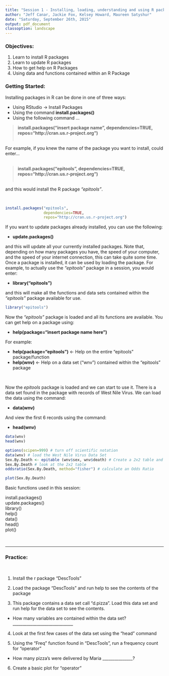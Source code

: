 ```yaml
---
title: "Session 1 - Installing, loading, understanding and using R packages"
author: "Jeff Canar, Jackie Fox, Kelsey Howard, Maureen Satyshur"
date: "Saturday, September 26th, 2015"
output: pdf_document
classoption: landscape
---
```

\pagenumbering{gobble}

### Objectives:

1. Learn to install R packages
2. Learn to update R packages
3. How to get help on R Packages
4. Using data and functions contained within an R Package

### Getting Started:  

Installing packages in R can be done in one of three ways:

  + Using RStudio -> Install Packages
  + Using the command **install.packages()** 
  + Using the following command ...
  
  
>**install.packages("insert package name", dependencies=TRUE, repos="http://cran.us.r-project.org")**     
&nbsp;  
  
For example, if you knew the name of the package you want to install, could enter...    
&nbsp;    
    
>**install.packages("epitools", dependencies=TRUE, repos="http://cran.us.r-project.org")**  
&nbsp;    

and this would install the R package *"epitools"*.

&nbsp;
\newpage

```r
install.packages("epitools", 
                 dependencies=TRUE,
                 repos="http://cran.us.r-project.org")
```

If you want to update packages already installed, you can use the following:

   + **update.packages()**
     
and this will update all your currently installed packages.  Note that, depending on how many packages you have, the speed of your computer, and the speed of your internet connection, this can take quite some time.  Once a package is installed, it can be used by loading the package.  For example, to actually use the *"epitools"* package in a session, you would enter:

   + **library("epitools")**

and this will make all the functions and data sets contained within the *"epitools"* package available for use.

```r
library("epitools")
```

Now the *"epitools"* package is loaded and all its functions are available.  You can get help on a package  using:  

+ **help(package="insert package name here")**

\newpage

For example:

+ **help(package="epitools")**  <- Help on the entire "epitools" package/function  
+ **help(wnv)**  <- Help on a data set ("wnv") contained within the "epitools" package  

&nbsp;

Now the *epitools* package is loaded and we can start to use it.  There is a data set found in the package with records of West Nile Virus.  We can load the data using the command:

+ **data(wnv)**
&nbsp;

And view the first 6 records using the command:

+ **head(wnv)**
&nbsp;

```r
data(wnv)
head(wnv)
```


```r
options(scipen=999) # turn off scientific notation
data(wnv) # load the West Nile Virus Data Set
Sex.By.Death <- epitable (wnv$sex, wnv$death) # Create a 2x2 table and store it in "Sex.By.Death"
Sex.By.Death # look at the 2x2 table
oddsratio(Sex.By.Death, method="fisher") # calculate an Odds Ratio
```
\newpage
```r
plot(Sex.By.Death)
```
\newpage

Basic functions used in this session:

install.packages()  
update.packages()  
library()  
help()  
data()  
head()  
plot()  

&nbsp;  
 

****  

### Practice:  

&nbsp;

1.  Install the r package "DescTools"

2.  Load the package "DescTools" and run help to see the contents of the package

3.  This package contains a data set call "d.pizza".  Load this data set and run help for the data set to see the contents.

+ How many variables are contained within the data set? ______________________________

4.  Look at the first few cases of the data set using the "head" command

5.  Using the "Freq" function found in "DescTools", run a frequency count for "operator"

+ How many pizza's were delivered by Maria _______________?

6.  Create a basic plot for "operator"
